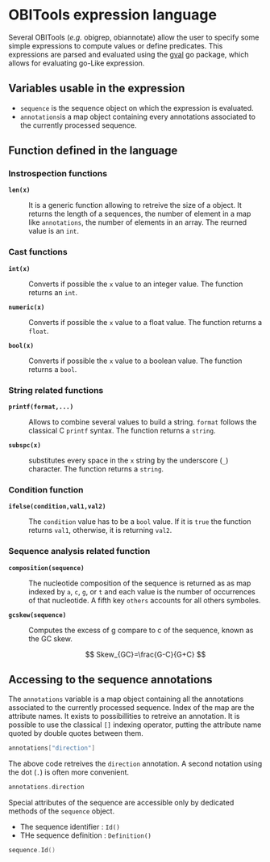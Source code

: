 # OBITools expression language

Several OBITools (*e.g.* obigrep, obiannotate) allow the user to specify some simple expressions to compute values or define predicates. This expressions are parsed and evaluated using the [gval](https://pkg.go.dev/github.com/PaesslerAG/gval "Gval (Go eVALuate) for evaluating arbitrary expressions Go-like expressions.") go package, which allows for evaluating go-Like expression.

## Variables usable in the expression

- `sequence` is the sequence object on which the expression is evaluated.
- `annotations`is a map object containing every annotations associated to the currently processed sequence.

## Function defined in the language 

### Instrospection functions {.unnumbered}

**`len(x)`**

: It is a generic function allowing to retreive the size of a object. It returns 
  the length of a sequences, the number of element in a map like `annotations`, the number
  of elements in an array. The reurned value is an `int`.

### Cast functions {.unnumbered}

**`int(x)`**  

: Converts if possible the `x` value to an integer value. The function 
  returns an `int`.

**`numeric(x)`** 

: Converts if possible the `x` value to a float value. The function 
  returns a `float`.

**`bool(x)`** 

: Converts if possible the `x` value to a boolean value. The function 
  returns a `bool`.

### String related functions {.unnumbered}

**`printf(format,...)`** 

: Allows to combine several values to build a string. `format` follows the
   classical C `printf` syntax. The function returns a `string`.

**`subspc(x)`** 

: substitutes every space in the `x` string by the underscore (`_`) character. The function 
   returns a `string`. 

### Condition function {.unnumbered}

**`ifelse(condition,val1,val2)`**

: The `condition` value has to be a `bool` value. If it is `true` the function returns `val1`,
  otherwise, it is returning `val2`.

### Sequence analysis related function

**`composition(sequence)`**

: The nucleotide composition of the sequence is returned as as map indexed by `a`, `c`, `g`, or `t` and
  each value is the number of occurrences of that nucleotide. A fifth key `others` accounts for
  all others symboles.  

**`gcskew(sequence)`**

: Computes the excess of g compare to c of the sequence, known as the GC skew.

    $$
    Skew_{GC}=\frac{G-C}{G+C}
    $$
    
## Accessing to the sequence annotations

The `annotations` variable is a map object containing all the annotations associated to the currently processed sequence. Index of the map are the attribute names. It exists to possibillities to retreive
an annotation. It is possible to use the classical `[]` indexing operator, putting the attribute name
quoted by double quotes between them. 

```go
annotations["direction"]
```

The above code retreives the `direction` annotation. A second notation using the dot (`.`) is often
more convenient.

```go
annotations.direction
```

Special attributes of the sequence are accessible only by dedicated methods of the `sequence` object.

- The sequence identifier : `Id()`
- THe sequence definition : `Definition()`

```go
sequence.Id()
```

